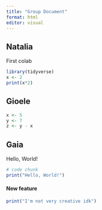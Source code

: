 ```yaml
---
title: "Group Document"
format: html
editor: visual
---
```


## Natalia

First colab

```r
library(tidyverse)
x <- 2
print(x*2)
```

## Gioele

```r
x <- 5
y <- 7
z <- y - x
```

## Gaia

Hello, World!

```r
# code chunk 
print("Hello, World!")
```

#### New feature

```r
print("I'm not very creative idk")
```
